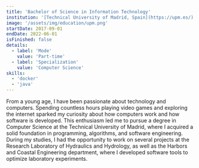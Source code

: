 ```yaml
---
title: 'Bachelor of Science in Information Technology'
institution: '[Technical University of Madrid, Spain](https://upm.es/)'
image: '/assets/img/education/upm.png'
startDate: 2017-09-01
endDate: 2022-06-01
isFinished: false
details:
  - label: 'Mode'
    value: 'Part-time'
  - label: 'Specialization'
    value: 'Computer Science'
skills:
  - 'docker'
  - 'java'
---
```


From a young age, I have been passionate about technology and computers. 
Spending countless hours playing video games and exploring the internet sparked my curiosity about how computers work and how software is developed. 
This enthusiasm led me to pursue a degree in Computer Science at the Technical University of Madrid, where I acquired a solid foundation in programming, algorithms, and software engineering. 
During my studies, I had the opportunity to work on several projects at the Research Laboratory of Hydraulics and Hydrology, as well as the Harbors and Coastal Engineering department, where I developed software tools to optimize laboratory experiments.

